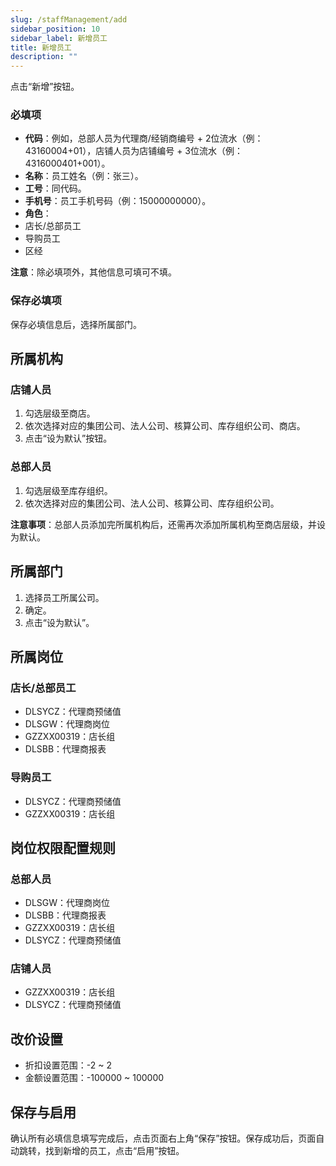 ```yaml
---
slug: /staffManagement/add
sidebar_position: 10
sidebar_label: 新增员工
title: 新增员工
description: ""
---
```



点击“新增”按钮。

### 必填项

- **代码**：例如，总部人员为代理商/经销商编号 + 2位流水（例：43160004+01），店铺人员为店铺编号 + 3位流水（例：4316000401+001）。
- **名称**：员工姓名（例：张三）。
- **工号**：同代码。
- **手机号**：员工手机号码（例：15000000000）。
- **角色**：
- 店长/总部员工
- 导购员工
- 区经

**注意**：除必填项外，其他信息可填可不填。

### 保存必填项

保存必填信息后，选择所属部门。

## 所属机构

### 店铺人员

1. 勾选层级至商店。
2. 依次选择对应的集团公司、法人公司、核算公司、库存组织公司、商店。
3. 点击“设为默认”按钮。

### 总部人员

1. 勾选层级至库存组织。
2. 依次选择对应的集团公司、法人公司、核算公司、库存组织公司。

**注意事项**：总部人员添加完所属机构后，还需再次添加所属机构至商店层级，并设为默认。

## 所属部门

1. 选择员工所属公司。
2. 确定。
3. 点击“设为默认”。

## 所属岗位

### 店长/总部员工

- DLSYCZ：代理商预储值
- DLSGW：代理商岗位
- GZZXX00319：店长组
- DLSBB：代理商报表

### 导购员工

- DLSYCZ：代理商预储值
- GZZXX00319：店长组

## 岗位权限配置规则

### 总部人员

- DLSGW：代理商岗位
- DLSBB：代理商报表
- GZZXX00319：店长组
- DLSYCZ：代理商预储值

### 店铺人员

- GZZXX00319：店长组
- DLSYCZ：代理商预储值

## 改价设置

- 折扣设置范围：-2 ~ 2
- 金额设置范围：-100000 ~ 100000

## 保存与启用

确认所有必填信息填写完成后，点击页面右上角“保存”按钮。保存成功后，页面自动跳转，找到新增的员工，点击“启用”按钮。




